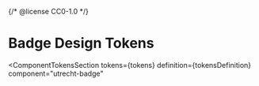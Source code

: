 {/* @license CC0-1.0 */}


<Meta id="css-badge--design-tokens" title="CSS Component/Badge/Design Tokens" />

# Badge Design Tokens

<ComponentTokensSection
  tokens={tokens}
  definition={tokensDefinition}
  component="utrecht-badge"
></ComponentTokensSection>
